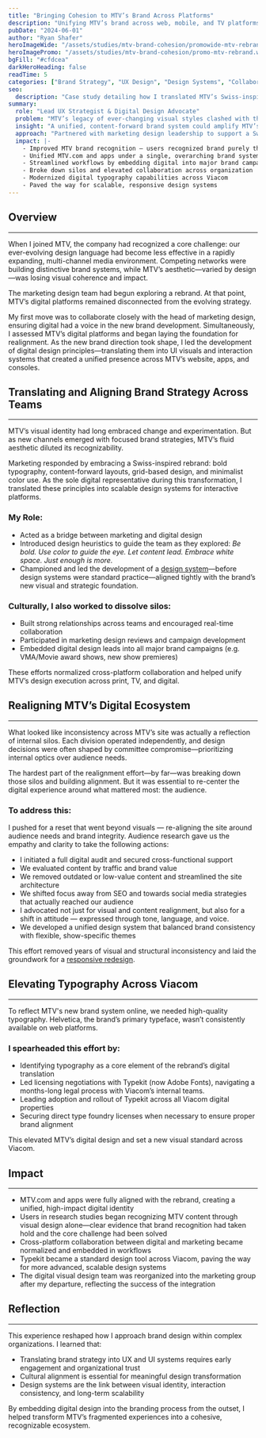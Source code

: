 ```yaml
---
title: "Bringing Cohesion to MTV’s Brand Across Platforms"
description: "Unifying MTV’s brand across web, mobile, and TV platforms—bringing consistency to digital experiences while respecting each platform’s unique strengths."
pubDate: "2024-06-01"
author: "Ryan Shafer"
heroImageWide: "/assets/studies/mtv-brand-cohesion/promowide-mtv-rebrand.webp"
heroImagePromo: "/assets/studies/mtv-brand-cohesion/promo-mtv-rebrand.webp"
bgFill: "#cfdcea"
darkHeroHeading: false
readTime: 5
categories: ["Brand Strategy", "UX Design", "Design Systems", "Collaboration", "Leadership", "Information Architecture"]
seo:
  description: "Case study detailing how I translated MTV’s Swiss-inspired rebrand into cohesive digital experiences across web, mobile, and TV—aligning marketing and product teams, restructuring content, and building the foundation for MTV’s digital design system."
summary:
  role: "Lead UX Strategist & Digital Design Advocate"
  problem: "MTV’s legacy of ever-changing visual styles clashed with the need for brand cohesion in a competitive, multiplatform world."
  insight: "A unified, content-forward brand system could amplify MTV’s voice across television, print, and digital—if teams aligned behind a shared philosophy."
  approach: "Partnered with marketing design leadership to support a Swiss-inspired rebrand, translated its principles to digital platforms, restructured collaboration between teams, and aligned web, mobile, and console experiences with the new brand system."
  impact: |-
    - Improved MTV brand recognition — users recognized brand purely through design
    - Unified MTV.com and apps under a single, overarching brand system
    - Streamlined workflows by embedding digital into major brand campaigns
    - Broke down silos and elevated collaboration across organization
    - Modernized digital typography capabilities across Viacom
    - Paved the way for scalable, responsive design systems
---
```


## Overview
---
<ImageWithStyle src="/assets/studies/mtv-brand-cohesion/content/mtv-ids.webp" alt="A historic lookback on MTV's id design" />

When I joined MTV, the company had recognized a core challenge: our ever-evolving design language had become less effective in a rapidly expanding, multi-channel media environment. Competing networks were building distinctive brand systems, while MTV’s aesthetic—varied by design—was losing visual coherence and impact.

The marketing design team had begun exploring a rebrand. At that point, MTV’s digital platforms remained disconnected from the evolving strategy.

My first move was to collaborate closely with the head of marketing design, ensuring digital had a voice in the new brand development. Simultaneously, I assessed MTV’s digital platforms and began laying the foundation for realignment. As the new brand direction took shape, I led the development of digital design principles—translating them into UI visuals and interaction systems that created a unified presence across MTV’s website, apps, and consoles.

## Translating and Aligning Brand Strategy Across Teams
---

MTV’s visual identity had long embraced change and experimentation. But as new channels emerged with focused brand strategies, MTV’s fluid aesthetic diluted its recognizability.

<ImageWithStyle src="/assets/studies/mtv-brand-cohesion/content/mtv-new.webp" alt="MTV’s logo redesign, created as part of a larger brand realignment." />

Marketing responded by embracing a Swiss-inspired rebrand: bold typography, content-forward layouts, grid-based design, and minimalist color use. As the sole digital representative during this transformation, I translated these principles into scalable design systems for interactive platforms.

<ImageWithStyle src="/assets/studies/mtv-brand-cohesion/content/mtv-new-type.webp" alt="MTV's new Swiss design aesthetic" />

### My Role:

<ImageWithStyle src="/assets/studies/mtv-brand-cohesion/content/mtv-guide.webp" alt="Design heuristics created to guide the team as they explored new directions" />

- Acted as a bridge between marketing and digital design  
- Introduced design heuristics to guide the team as they explored: *Be bold. Use color to guide the eye. Let content lead. Embrace white space. Just enough is more.*
- Championed and led the development of a [design system](/case-studies/building-design-systems)—before design systems were standard practice—aligned tightly with the brand’s new visual and strategic foundation. 

<ImageWithStyle src="/assets/studies/mtv-brand-cohesion/content/mtv-design-system.webp" alt="A sample of MTV's design system – Designed by Christa Field" />


### Culturally, I also worked to dissolve silos:
- Built strong relationships across teams and encouraged real-time collaboration  
- Participated in marketing design reviews and campaign development  
- Embedded digital design leads into all major brand campaigns (e.g. VMA/Movie award shows, new show premieres)

These efforts normalized cross-platform collaboration and helped unify MTV’s design execution across print, TV, and digital.

## Realigning MTV’s Digital Ecosystem
---

What looked like inconsistency across MTV’s site was actually a reflection of internal silos. Each division operated independently, and design decisions were often shaped by committee compromise—prioritizing internal optics over audience needs.

The hardest part of the realignment effort—by far—was breaking down those silos and building alignment. But it was essential to re-center the digital experience around what mattered most: the audience.

### To address this:
I pushed for a reset that went beyond visuals — re-aligning the site around audience needs and brand integrity. Audience research gave us the empathy and clarity to take the following actions:
- I initiated a full digital audit and secured cross-functional support  
- We evaluated content by traffic and brand value  
- We removed outdated or low-value content and streamlined the site architecture
- We shifted focus away from SEO and towards social media strategies that actually reached our audience
- I advocated not just for visual and content realignment, but also for a shift in attitude — expressed through tone, language, and voice.  
- We developed a unified design system that balanced brand consistency with flexible, show-specific themes

This effort removed years of visual and structural inconsistency and laid the groundwork for a [responsive redesign](/case-studies/my-third-study).

## Elevating Typography Across Viacom
---
<ImageWithStyle src="/assets/studies/mtv-brand-cohesion/content/mtv-new-hp-crop.webp" alt="An iteration of MTV’s homepage redesign, reflecting the newly applied brand realignment." largeSrc="/assets/studies/mtv-brand-cohesion/content/mtv-new-hp-full.webp"  />

To reflect MTV's new brand system online, we needed high-quality typography. Helvetica, the brand’s primary typeface, wasn’t consistently available on web platforms.

### I spearheaded this effort by:
- Identifying typography as a core element of the rebrand’s digital translation  
- Led licensing negotiations with Typekit (now Adobe Fonts), navigating a months-long legal process with Viacom’s internal teams.  
- Leading adoption and rollout of Typekit across all Viacom digital properties  
- Securing direct type foundry licenses when necessary to ensure proper brand alignment

This elevated MTV’s digital design and set a new visual standard across Viacom.

## Impact
---
<ImageWithStyle src="/assets/studies/mtv-brand-cohesion/content/mtv-xbox.webp" alt="Exploration of the Brand style on MTV's Xbox app" />

- MTV.com and apps were fully aligned with the rebrand, creating a unified, high-impact digital identity
- Users in research studies began recognizing MTV content through visual design alone—clear evidence that brand recognition had taken hold and the core challenge had been solved 
- Cross-platform collaboration between digital and marketing became normalized and embedded in workflows
- Typekit became a standard design tool across Viacom, paving the way for more advanced, scalable design systems
- The digital visual design team was reorganized into the marketing group after my departure, reflecting the success of the integration  

<ImageWithStyle src="/assets/studies/mtv-brand-cohesion/content/mtv-app.webp" alt="Exploration of the Brand style on MTV's iOS app" />


## Reflection
---

This experience reshaped how I approach brand design within complex organizations. I learned that:

- Translating brand strategy into UX and UI systems requires early engagement and organizational trust  
- Cultural alignment is essential for meaningful design transformation  
- Design systems are the link between visual identity, interaction consistency, and long-term scalability  

By embedding digital design into the branding process from the outset, I helped transform MTV’s fragmented experiences into a cohesive, recognizable ecosystem.
